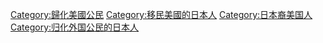 [[Category:歸化美國公民|Category:歸化美國公民]]
[[Category:移民美國的日本人|Category:移民美國的日本人]]
[[Category:日本裔美国人|Category:日本裔美国人]]
[[Category:归化外国公民的日本人|Category:归化外国公民的日本人]]